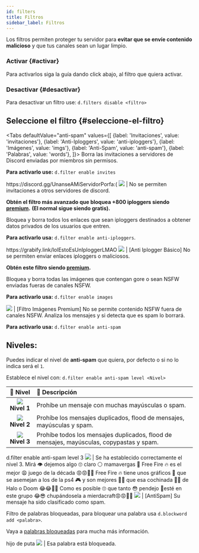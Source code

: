 ```yaml
---
id: filters
title: Filtros
sidebar_label: Filtros
---
```


Los filtros permiten proteger tu servidor para **evitar que se envíe contenido malicioso** y que tus canales sean un lugar limpio.

### Activar {#activar}
Para activarlos siga la guía dando click abajo, al filtro que quiera activar.

### Desactivar {#desactivar}
Para desactivar un filtro use: ``d.filters disable <filtro>``

## Seleccione el filtro {#seleccione-el-filtro}


<Tabs
  defaultValue="anti-spam"
  values={[
    {label: 'Invitaciones', value: 'invitaciones'},
    {label: 'Anti-Iploggers', value: 'anti-iploggers'},
    {label: 'Imágenes', value: 'imgs'},
    {label: 'Anti-Spam', value: 'anti-spam'},
    {label: 'Palabras', value: 'words'},
  ]}>
  <TabItem value="invitaciones">
  Borra las invitaciones a servidores de Discord enviadas por miembros sin permisos.


  **Para activarlo use:** ``d.filter enable invites``

  <DiscordMessages>
  <DiscordMessage author="Usuario" avatar="red"><span class="red-text">https://discord.gg/UnanseAMiServidorPorfa:(</span></DiscordMessage>
  <discord-message author="D-Safe" avatar="https://i.imgur.com/FFBgOWE.png" bot='true' verified='true'><img className="discord-emoji" src="https://cdn.discordapp.com/emojis/657955119886893057.gif?v=1"></img> | No se permiten invitaciones a otros servidores de discord.</discord-message>
</DiscordMessages>
  </TabItem>
  <TabItem value="anti-iploggers">

  **Obtén el filtro más avanzado que bloquea +800 iploggers siendo [premium](ayuda/discord-safe-premium.md).**
  **(El normal sigue siendo gratis).**

  Bloquea y borra todos los enlaces que sean iploggers destinados a obtener datos privados de los usuarios que entren.


  **Para activarlo usa:** ``d.filter enable anti-iploggers``.

  <DiscordMessages>
  <DiscordMessage author="Usuario" avatar="red"><span class="red-text">https://grabify.link/lolEstoEsUnIploggerLMAO</span></DiscordMessage>
  <discord-message author="D-Safe" avatar="https://i.imgur.com/FFBgOWE.png" bot='true' verified='true'><img className="discord-emoji" src="https://cdn.discordapp.com/emojis/657955119886893057.gif?v=1"></img> | <span class="bold">[Anti Iplogger Básico]</span> No se permiten enviar enlaces iploggers o maliciosos.</discord-message>
</DiscordMessages>
  </TabItem>
  <TabItem value="imgs">

  **Obtén este filtro siendo [premium](ayuda/discord-safe-premium.md).**

  Bloquea y borra todas las im&#xE1;genes que contengan gore o sean NSFW enviadas fueras de canales NSFW. 
  

  **Para activarlo usa:** ``d.filter enable images``

  <DiscordMessages>
  <DiscordMessage author="Usuario" avatar="red"><discord-attachment slot="attachments" url="https://i.imgur.com/HJ3Oh4V.png" height="278" width="278" alt="dragonite"></discord-attachment>
  </DiscordMessage>
  <discord-message author="D-Safe" avatar="https://i.imgur.com/FFBgOWE.png" bot='true' verified='true'><img className="discord-emoji" src="https://cdn.discordapp.com/emojis/657955119886893057.gif?v=1"></img> | <span class="bold">[Filtro Imágenes Premium]</span> No se permite contenido NSFW fuera de canales NSFW.</discord-message>
</DiscordMessages>
  </TabItem>
  <TabItem value="anti-spam">
  Analiza los mensajes y si detecta que es spam lo borrará.
  

  **Para activarlo usa:** ``d.filter enable anti-spam``
  

  ## Niveles:

  Puedes indicar el nivel de **anti-spam** que quiera, por defecto o si no lo indica será el ``1``.
  
  Establece el nivel con: ``d.filter enable anti-spam level <Nivel>``

  | 📏 Nivel | 📣 Descripción |
  | :---: | :--- |
  | <img className="emoji-table" src="https://cdn.discordapp.com/emojis/755768668360540170.png?v=1"></img> **Nivel 1** | Prohíbe un mensaje con muchas mayúsculas o spam. | 
  | <img className="emoji-table" src="https://cdn.discordapp.com/emojis/755768668180316202.png?v=1"></img> **Nivel 2** | Prohíbe los mensajes duplicados, flood de mensajes, mayúsculas y spam. | 
  | <img className="emoji-table" src="https://cdn.discordapp.com/emojis/755768668318728202.png?v=1"></img> **Nivel 3** | Prohíbe todos los mensajes duplicados, flood de mensajes, mayúsculas, copypastas y spam. | 

<DiscordMessages>
  <DiscordMessage author="Usuario" avatar="red">d.filter enable anti-spam level 3</DiscordMessage>
  <discord-message author="D-Safe" avatar="https://i.imgur.com/FFBgOWE.png" bot='true' verified='true'><img className="discord-emoji" src="https://cdn.discordapp.com/emojis/656224418946744320.gif?1"></img> | Se ha establecido correctamente el nivel 3.</discord-message>
</DiscordMessages>

 <DiscordMessages>
  <DiscordMessage author="Usuario" avatar="red"><span class="red-text">
    Mirá 👁 dejemos algo 🙄 claro ⚪️ mamavergas 🍆 Free Fire 🔥 es el mejor 😩 juego de la década 😡😡👊🏼 Free Fire 🔥 tiene unos gráficos 👅 que se asemejan a los de la ps4 🎮 y son mejores 👍🏼 que esa cochinada 🤢🤮 de Halo o Doom 😂😂👌🏼
    Como es posible 🙄 que tanto 😳 pendejo 😤esté en este grupo 😂😎 chupándosela a mierdacraft😡😡👊🏼</span></DiscordMessage>
  <discord-message author="D-Safe" avatar="https://i.imgur.com/FFBgOWE.png" bot='true' verified='true'><img className="discord-emoji" src="https://cdn.discordapp.com/emojis/657955119886893057.gif?v=1"></img> | <span class="bold">[AntiSpam]</span> Su mensaje ha sido clasificado como spam.</discord-message>
</DiscordMessages>
  </TabItem>
  <TabItem value="words">

  Filtro de palabras bloqueadas, para bloquear una palabra usa ``d.blockword add <palabra>``.

  Vaya a [palabras bloqueadas](#palabras-bloqueadas) para mucha más información.

<DiscordMessages>
  <DiscordMessage author="Usuario" avatar="red"><span class="red-text">hijo de puta</span></DiscordMessage>
  <discord-message author="D-Safe" avatar="https://i.imgur.com/FFBgOWE.png" bot='true' verified='true'><img className="discord-emoji" src="https://cdn.discordapp.com/emojis/657955119886893057.gif?v=1"></img> | Esa palabra está bloqueada.</discord-message>
</DiscordMessages>
  </TabItem>
</Tabs>